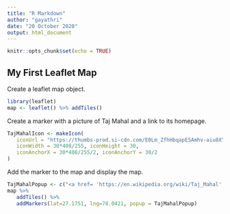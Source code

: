 ```yaml
---
title: "R Markdown"
author: "gayathri"
date: "20 October 2020"
output: html_document
---
```


```r
knitr::opts_chunk$set(echo = TRUE)
```


## My First Leaflet Map
Create a leaflet map object.
```r
library(leaflet)
map <- leaflet() %>% addTiles()
```

Create a marker with a picture of Taj Mahal and a link to its homepage.
```r
TajMahalIcon <- makeIcon(
   iconUrl = "https://thumbs-prod.si-cdn.com/E0Lm_ZfhHbqapE5Amhv-aiu8XYA=/1072x720/filters:no_upscale():focal(1471x1061:1472x1062)/https://public-media.si-cdn.com/filer/b6/30/b630b48b-7344-4661-9264-186b70531bdc/istock-478831658.jpg",
   iconWidth = 30*408/255, iconHeight = 30,
   iconAnchorX = 30*408/255/2, iconAnchorY = 30/2
)
```

Add the marker to the map and display the map.
```r
TajMahalPopup <- c("<a href= 'https://en.wikipedia.org/wiki/Taj_Mahal' >Taj Mahal<br><img src='https://thumbs-prod.si-cdn.com/E0Lm_ZfhHbqapE5Amhv-aiu8XYA=/1072x720/filters:no_upscale():focal(1471x1061:1472x1062)/https://public-media.si-cdn.com/filer/b6/30/b630b48b-7344-4661-9264-186b70531bdc/istock-478831658.jpg' width='210' height='132'  alt='taj mahal' title='taj mahal'></a>")
map %>%
   addTiles() %>%
   addMarkers(lat=27.1751, lng=78.0421, popup = TajMahalPopup)
```